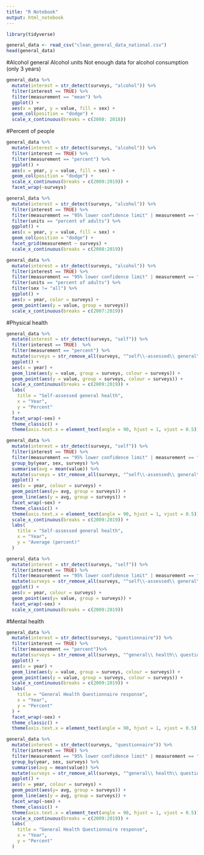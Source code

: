 ```yaml
---
title: "R Notebook"
output: html_notebook
---
```


```r
library(tidyverse)

general_data <- read_csv("clean_general_data_national.csv")
head(general_data)
```
#Alcohol general
Alcohol units
Not enough data for alcohol consumption (only 3 years)
```r
general_data %>% 
  mutate(interest = str_detect(surveys, "alcohol")) %>% 
  filter(interest == TRUE) %>% 
  filter(measurement == "mean") %>% 
  ggplot() +
  aes(x = year, y = value, fill = sex) +
  geom_col(position = "dodge") +
  scale_x_continuous(breaks = c(2008: 2018))
```
#Percent of people
```r
general_data %>% 
  mutate(interest = str_detect(surveys, "alcohol")) %>% 
  filter(interest == TRUE) %>% 
  filter(measurement == "percent") %>% 
  ggplot() +
  aes(x = year, y = value, fill = sex) +
  geom_col(position = "dodge") +
  scale_x_continuous(breaks = c(2009:2019)) +
  facet_wrap(~surveys)
```
```r
general_data %>% 
  mutate(interest = str_detect(surveys, "alcohol")) %>% 
  filter(interest == TRUE) %>% 
  filter(measurement == "95% lower confidence limit" | measurement == "95% upper confidence limit") %>% 
  filter(units == "percent of adults") %>% 
  ggplot() +
  aes(x = year, y = value, fill = sex) +
  geom_col(position = "dodge") +
  facet_grid(measurement ~ surveys) +
  scale_x_continuous(breaks = c(2008:2019))
```
```r
general_data %>% 
  mutate(interest = str_detect(surveys, "alcohol")) %>% 
  filter(interest == TRUE) %>% 
  filter(measurement == "95% lower confidence limit" | measurement == "95% upper confidence limit") %>% 
  filter(units == "percent of adults") %>% 
  filter(sex != "all") %>% 
  ggplot() +
  aes(x = year, color = surveys) +
  geom_point(aes(y = value, group = surveys))
  scale_x_continuous(breaks = c(2007:2019))
```


























#Physical health
```r
general_data %>% 
  mutate(interest = str_detect(surveys, "self")) %>% 
  filter(interest == TRUE)  %>% 
  filter(measurement == "percent") %>% 
  mutate(surveys = str_remove_all(surveys, "^self\\-assessed\\ general\\ health\\:")) %>% 
  ggplot() +
  aes(x = year) +
  geom_line(aes(y = value, group = surveys, colour = surveys)) +
  geom_point(aes(y = value, group = surveys, colour = surveys)) +
  scale_x_continuous(breaks = c(2009:2019)) +
  labs(
    title = "Self-assessed general health",
    x = "Year",
    y = "Percent"
  ) +
  facet_wrap(~sex) +
  theme_classic() +
  theme(axis.text.x = element_text(angle = 90, hjust = 1, vjust = 0.5))
```
```r
general_data %>% 
  mutate(interest = str_detect(surveys, "self")) %>% 
  filter(interest == TRUE) %>%  
  filter(measurement == "95% lower confidence limit" | measurement == "95% upper confidence limit") %>% 
  group_by(year, sex, surveys) %>% 
  summarise(avg = mean(value)) %>% 
  mutate(surveys = str_remove_all(surveys, "^self\\-assessed\\ general\\ health\\:")) %>% 
  ggplot() +
  aes(x = year, colour = surveys) +
  geom_point(aes(y= avg, group = surveys)) +
  geom_line(aes(y = avg, group = surveys)) +
  facet_wrap(~sex) +
  theme_classic() +
  theme(axis.text.x = element_text(angle = 90, hjust = 1, vjust = 0.5)) +
  scale_x_continuous(breaks = c(2009:2019)) +
  labs(
    title = "Self-assessed general health",
    x = "Year",
    y = "Average (percent)"
  )
```


```r
general_data %>% 
  mutate(interest = str_detect(surveys, "self")) %>% 
  filter(interest == TRUE) %>%  
  filter(measurement == "95% lower confidence limit" | measurement == "95% upper confidence limit") %>% 
  mutate(surveys = str_remove_all(surveys, "^self\\-assessed\\ general\\ health\\:")) %>% 
  ggplot() +
  aes(x = year, colour = surveys) +
  geom_point(aes(y= value, group = surveys)) +
  facet_wrap(~sex) +
  scale_x_continuous(breaks = c(2009:2019)) 
```


#Mental health 
```r
general_data %>% 
  mutate(interest = str_detect(surveys, "questionnaire")) %>% 
  filter(interest == TRUE) %>% 
  filter(measurement == "percent")%>% 
  mutate(surveys = str_remove_all(surveys, "^general\\ health\\ questionnaire\\ \\(ghq\\-12\\):")) %>% 
  ggplot() +
  aes(x = year) +
  geom_line(aes(y = value, group = surveys, colour = surveys)) +
  geom_point(aes(y = value, group = surveys, colour = surveys)) +
  scale_x_continuous(breaks = c(2009:2019)) +
  labs(
    title = "General Health Questionnaire response",
    x = "Year",
    y = "Percent"
  ) +
  facet_wrap(~sex) +
  theme_classic() +
  theme(axis.text.x = element_text(angle = 90, hjust = 1, vjust = 0.5))
```
```r
general_data %>% 
  mutate(interest = str_detect(surveys, "questionnaire")) %>% 
  filter(interest == TRUE) %>%  
  filter(measurement == "95% lower confidence limit" | measurement == "95% upper confidence limit") %>% 
  group_by(year, sex, surveys) %>% 
  summarise(avg = mean(value)) %>% 
  mutate(surveys = str_remove_all(surveys, "^general\\ health\\ questionnaire\\ \\(ghq\\-12\\):")) %>% 
  ggplot() +
  aes(x = year, colour = surveys) +
  geom_point(aes(y= avg, group = surveys)) +
  geom_line(aes(y = avg, group = surveys)) +
  facet_wrap(~sex) +
  theme_classic() +
  theme(axis.text.x = element_text(angle = 90, hjust = 1, vjust = 0.5)) +
  scale_x_continuous(breaks = c(2009:2019)) +
  labs(
    title = "General Health Questionnaire response",
    x = "Year",
    y = "Percent"
  ) 
```


